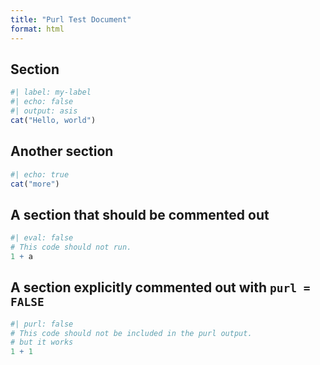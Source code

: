 ---
title: "Purl Test Document"
format: html
---

## Section

```{r}
#| label: my-label
#| echo: false
#| output: asis
cat("Hello, world")
```

## Another section

```{r}
#| echo: true
cat("more")
```

## A section that should be commented out

```{r}
#| eval: false
# This code should not run.
1 + a
```

## A section explicitly commented out with `purl = FALSE`

```{r}
#| purl: false
# This code should not be included in the purl output.
# but it works
1 + 1 
```